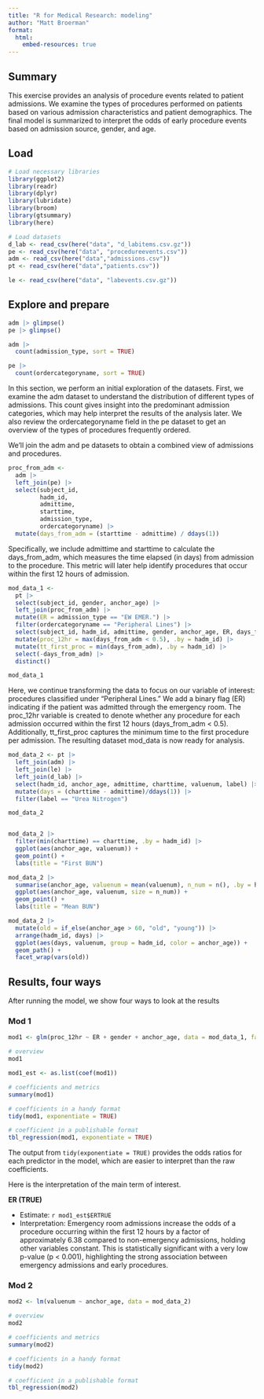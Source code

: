 ```yaml
---
title: "R for Medical Research: modeling"
author: "Matt Broerman"
format: 
  html:
    embed-resources: true
---
```


## Summary

This exercise provides an analysis of procedure events related to patient admissions. We examine the types of procedures performed on patients based on various admission characteristics and patient demographics. The final model is summarized to interpret the odds of early procedure events based on admission source, gender, and age.

## Load

```r
# Load necessary libraries
library(ggplot2)
library(readr)
library(dplyr)
library(lubridate)
library(broom)
library(gtsummary)
library(here)

# Load datasets
d_lab <- read_csv(here("data", "d_labitems.csv.gz"))
pe <- read_csv(here("data", "procedureevents.csv"))
adm <- read_csv(here("data","admissions.csv"))
pt <- read_csv(here("data","patients.csv"))

le <- read_csv(here("data", "labevents.csv.gz"))
```


## Explore and prepare

```r

adm |> glimpse()
pe |> glimpse()

adm |> 
  count(admission_type, sort = TRUE)

pe |> 
  count(ordercategoryname, sort = TRUE)
```

In this section, we perform an initial exploration of the datasets. First, we examine the adm dataset to understand the distribution of different types of admissions. This count gives insight into the predominant admission categories, which may help interpret the results of the analysis later. We also review the ordercategoryname field in the pe dataset to get an overview of the types of procedures frequently ordered.


We'll join the adm and pe datasets to obtain a combined view of admissions and procedures. 

```r
proc_from_adm <-
  adm |>
  left_join(pe) |>
  select(subject_id,
         hadm_id,
         admittime,
         starttime,
         admission_type,
         ordercategoryname) |>
  mutate(days_from_adm = (starttime - admittime) / ddays(1))
```

Specifically, we include admittime and starttime to calculate the days_from_adm, which measures the time elapsed (in days) from admission to the procedure. This metric will later help identify procedures that occur within the first 12 hours of admission.


```r
mod_data_1 <- 
  pt |> 
  select(subject_id, gender, anchor_age) |> 
  left_join(proc_from_adm) |> 
  mutate(ER = admission_type == "EW EMER.") |> 
  filter(ordercategoryname == "Peripheral Lines") |> 
  select(subject_id, hadm_id, admittime, gender, anchor_age, ER, days_from_adm) |> 
  mutate(proc_12hr = max(days_from_adm < 0.5), .by = hadm_id) |> 
  mutate(tt_first_proc = min(days_from_adm), .by = hadm_id) |> 
  select(-days_from_adm) |> 
  distinct()

mod_data_1

```

Here, we continue transforming the data to focus on our variable of interest: procedures classified under “Peripheral Lines.” We add a binary flag (ER) indicating if the patient was admitted through the emergency room. The proc_12hr variable is created to denote whether any procedure for each admission occurred within the first 12 hours (days_from_adm < 0.5). Additionally, tt_first_proc captures the minimum time to the first procedure per admission. The resulting dataset mod_data is now ready for analysis.

```r

mod_data_2 <- pt |> 
  left_join(adm) |> 
  left_join(le) |> 
  left_join(d_lab) |> 
  select(hadm_id, anchor_age, admittime, charttime, valuenum, label) |>
  mutate(days = (charttime - admittime)/ddays(1)) |> 
  filter(label == "Urea Nitrogen")

mod_data_2


mod_data_2 |> 
  filter(min(charttime) == charttime, .by = hadm_id) |>
  ggplot(aes(anchor_age, valuenum)) +
  geom_point() +
  labs(title = "First BUN")

mod_data_2 |> 
  summarise(anchor_age, valuenum = mean(valuenum), n_num = n(), .by = hadm_id) |> 
  ggplot(aes(anchor_age, valuenum, size = n_num)) +
  geom_point() +
  labs(title = "Mean BUN")

mod_data_2 |> 
  mutate(old = if_else(anchor_age > 60, "old", "young")) |> 
  arrange(hadm_id, days) |> 
  ggplot(aes(days, valuenum, group = hadm_id, color = anchor_age)) +
  geom_path() +
  facet_wrap(vars(old))
```


## Results, four ways

After running the model, we show four ways to look at the results

### Mod 1

```r
mod1 <- glm(proc_12hr ~ ER + gender + anchor_age, data = mod_data_1, family = "binomial")

# overview  
mod1

mod1_est <- as.list(coef(mod1))

# coefficients and metrics
summary(mod1)

# coefficients in a handy format
tidy(mod1, exponentiate = TRUE)

# coefficient in a publishable format
tbl_regression(mod1, exponentiate = TRUE)


```


The output from `tidy(exponentiate = TRUE)` provides the odds ratios for each predictor in the model, which are easier to interpret than the raw coefficients. 

Here is the interpretation of the main term of interest.

**ER (TRUE)**

- Estimate: `r mod1_est$ERTRUE`
- Interpretation: Emergency room admissions increase the odds of a procedure occurring within the first 12 hours by a factor of approximately 6.38 compared to non-emergency admissions, holding other variables constant. This is statistically significant with a very low p-value (p < 0.001), highlighting the strong association between emergency admissions and early procedures.

### Mod 2

```r
mod2 <- lm(valuenum ~ anchor_age, data = mod_data_2)

# overview  
mod2

# coefficients and metrics
summary(mod2)

# coefficients in a handy format
tidy(mod2)

# coefficient in a publishable format
tbl_regression(mod2)
```




